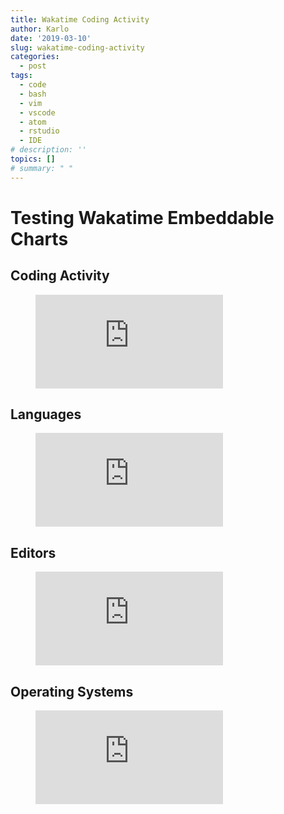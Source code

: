 ```yaml
---
title: Wakatime Coding Activity
author: Karlo
date: '2019-03-10'
slug: wakatime-coding-activity
categories:
  - post
tags:
  - code
  - bash
  - vim
  - vscode
  - atom
  - rstudio
  - IDE
# description: ''
topics: []
# summary: " "
---
```


# Testing Wakatime Embeddable Charts

## Coding Activity

<figure><embed src="https://wakatime.com/share/@kguidonimartins/f9e13836-8849-465e-8bc2-0af971afc888.svg"></embed></figure>

## Languages

<figure><embed src="https://wakatime.com/share/@kguidonimartins/72d9b912-02b4-4cbe-bd94-a6928afdd735.svg"></embed></figure>

## Editors

<figure><embed src="https://wakatime.com/share/@kguidonimartins/79403286-d782-42f1-9411-17b7c41c9d31.svg"></embed></figure>

## Operating Systems

<figure><embed src="https://wakatime.com/share/@kguidonimartins/0a98f133-e03b-471c-b6e5-633fcb93f755.svg"></embed></figure>
